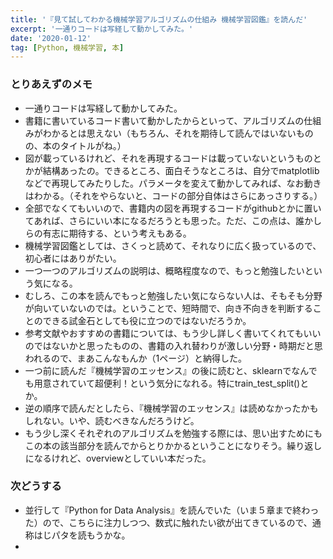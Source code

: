 ```yaml
---
title: '『見て試してわかる機械学習アルゴリズムの仕組み 機械学習図鑑』を読んだ'
excerpt: '一通りコードは写経して動かしてみた。'
date: '2020-01-12'
tag: [Python, 機械学習, 本]
---
```


### とりあえずのメモ
- 一通りコードは写経して動かしてみた。
- 書籍に書いているコード書いて動かしたからといって、アルゴリズムの仕組みがわかるとは思えない（もちろん、それを期待して読んではいないものの、本のタイトルがね。）
- 図が載っているけれど、それを再現するコードは載っていないというものとかが結構あったの。できるところ、面白そうなところは、自分でmatplotlibなどで再現してみたりした。パラメータを変えて動かしてみれば、なお動きはわかる。（それをやらないと、コードの部分自体はさらにあっさりする。）
- 全部でなくてもいいので、書籍内の図を再現するコードがgithubとかに置いてあれば、さらにいい本になるだろうとも思った。ただ、この点は、誰かしらの有志に期待する、という考えもある。
- 機械学習図鑑としては、さくっと読めて、それなりに広く扱っているので、初心者にはありがたい。
- 一つ一つのアルゴリズムの説明は、概略程度なので、もっと勉強したいという気になる。
- むしろ、この本を読んでもっと勉強したい気にならない人は、そもそも分野が向いていないのでは。ということで、短時間で、向き不向きを判断することのできる試金石としても役に立つのではないだろうか。
- 参考文献やおすすめの書籍については、もう少し詳しく書いてくれてもいいのではないかと思ったものの、書籍の入れ替わりが激しい分野・時期だと思われるので、まあこんなもんか（1ページ）と納得した。
- 一つ前に読んだ『機械学習のエッセンス』の後に読むと、sklearnでなんでも用意されていて超便利！という気分になれる。特にtrain_test_split()とか。
- 逆の順序で読んだとしたら、『機械学習のエッセンス』は読めなかったかもしれない。いや、読むべきなんだろうけど。
- もう少し深くそれぞれのアルゴリズムを勉強する際には、思い出すためにもこの本の該当部分を読んでからとりかかるということになりそう。繰り返しになるけれど、overviewとしていい本だった。

### 次どうする
- 並行して『Python for Data Analysis』を読んでいた（いま５章まで終わった）ので、こちらに注力しつつ、数式に触れたい欲が出てきているので、通称はじパタを読もうかな。
- 
